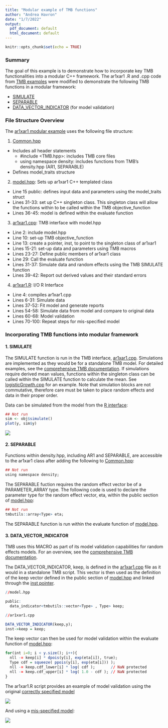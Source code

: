 ```yaml
---
title: "Modular example of TMB functions"
author: "Andrea Havron"
date: "1/7/2022"
output:
  pdf_document: default
  html_document: default
---
```


```r
knitr::opts_chunk$set(echo = TRUE)
```
### Summary

The goal of this example is to demonstrate how to incorporate key TMB functionalities into a modular C++ framework. The ar1xar1 .R and .cpp code from [TMB examples](https://github.com/kaskr/adcomp/tree/master/TMB/inst/examples) were modified to demonstrate the following TMB functions in a modular framework:

- [SIMULATE](https://kaskr.github.io/adcomp/group__macros.html#ga6c7c2eba6072ba55386fe72bc49604e2)
- [SEPARABLE](https://kaskr.github.io/adcomp/classdensity_1_1SEPARABLE__t.html)
- [DATA_VECTOR_INDICATOR](https://kaskr.github.io/adcomp/group__macros.html#ga572dab4f17d676ac36bc8e92f3c9a4c0) (for model validation)

### File Structure Overview

The [ar1xar1 modular example](https://github.com/Andrea-Havron-NOAA/FIMS-software/tree/master/src/Rcpp/ar1xar1) uses the following file structure:

1. [Common.hpp](https://github.com/Andrea-Havron-NOAA/FIMS-software/tree/master/src/Rcpp/ar1xar1/Common.hpp)
  - Includes all header statements
    - #include <TMB.hpp>: includes TMB core files
    - using namespace density: includes functions from TMB's density.hpp (AR1, SEPARABLE)

  - Defines model_traits structure

2. [model.hpp](https://github.com/Andrea-Havron-NOAA/FIMS-software/tree/master/src/Rcpp/ar1xar1/model.hpp): Sets up ar1xar1 C++ templated class 
  
  - Line 15 public: defines input data and parameters using the model_traits struct
  - Lines 31-33: set up C++ singleton class. This singleton class will allow the functions within to be called within the TMB objective_function
  - Lines 36-45: model is defined within the evaluate function
  
3. [ar1xar1.cpp](https://github.com/Andrea-Havron-NOAA/FIMS-software/tree/master/src/Rcpp/ar1xar1/ar1xar1.cpp): TMB interface with model.hpp
  
  - Line 2: include model.hpp
  - Line 10: set-up TMB objective_function
  - Line 13: create a pointer, inst, to point to the singleton class of ar1xar1 
  - Lines 15-21: set-up data and parameters using TMB macros
  - Lines 23-27: Define public members of ar1xar1 class
  - Line 29: Call the evaluate function
  - Lines 31-37: Simulate data and random effects using the TMB SIMULATE function
  - Lines 39-42: Report out derived values and their standard errors

4. [ar1xar1.R](https://github.com/Andrea-Havron-NOAA/FIMS-software/tree/master/src/Rcpp/ar1xar1/ar1xar1.R): I/O R Interface

  - Line 4: compiles ar1xar1.cpp
  - Lines 6-31: Simulate data
  - Lines 37-52: Fit model and generate reports
  - Lines 54-58: Simulate data from model and compare to original data
  - Lines 60-68: Model validation
  - Lines 70-100: Repeat steps for mis-specified model
  
### Incorporating TMB functions into modular framework

#### 1. SIMULATE
 The SIMULATE function is run in the TMB interface, [ar1xar1.cpp](https://github.com/Andrea-Havron-NOAA/FIMS-software/blob/334ccc9e1b6ee99e80260e7555a721b9d8e7cfe1/src/Rcpp/ar1xar1/ar1xar1.cpp#L31). Simulations are implemented as they would be for a standalone TMB model. For detailed examples, see the [comprehensive TMB documentation](https://kaskr.github.io/adcomp/_book/Simulation.html#simulation-blocks). If simulations require derived mean values, functions within the singleton class can be called within the SIMULATE function to calculate the mean. See [logisticGrowth.cpp](https://github.com/Andrea-Havron-NOAA/FIMS-software/blob/68b0c838d2e35012bd0fa85371072f7fdf6d2c93/src/Rcpp/logisticGrowth.cpp#L34) for an example. Note that simulation blocks are not commutative, therefore care must be taken to place random effects and data in their proper order.

Data can be simulated from the model from the [R interface](https://github.com/Andrea-Havron-NOAA/FIMS-software/blob/334ccc9e1b6ee99e80260e7555a721b9d8e7cfe1/src/Rcpp/ar1xar1/ar1xar1.R#L54):
```r
## Not run
sim <- obj$simulate()
plot(y, sim$y)
```
![](simy.png)

#### 2. SEPARABLE
Functions within density.hpp, including AR1 and SEPARABLE, are accessible to the ar1xar1 class after adding the following to [Common.hpp](https://github.com/Andrea-Havron-NOAA/FIMS-software/blob/334ccc9e1b6ee99e80260e7555a721b9d8e7cfe1/src/Rcpp/ar1xar1/Common.hpp#L10):

```r
## Not run
using namespace density;
```

The SEPARABLE fuction requires the random effect vector be of a PARAMETER_ARRAY type. The following code is used to declare the parameter type for the random effect vector, eta, within the public section of [model.hpp](https://github.com/Andrea-Havron-NOAA/FIMS-software/blob/334ccc9e1b6ee99e80260e7555a721b9d8e7cfe1/src/Rcpp/ar1xar1/model.hpp#L21):

```r
## Not run 
tmbutils::array<Type> eta;
```

The SEPARABLE function is run within the evaluate function of [model.hpp](https://github.com/Andrea-Havron-NOAA/FIMS-software/blob/334ccc9e1b6ee99e80260e7555a721b9d8e7cfe1/src/Rcpp/ar1xar1/model.hpp#L39).

#### 3. DATA_VECTOR_INDICATOR
TMB uses this MACRO as part of its model validation capabilities for random effects models. For an overview, see the [comprehensive TMB documentation](https://kaskr.github.io/adcomp/_book/Validation.html).

The DATA_VECTOR_INDICATOR, keep, is defined in the [ar1xar1.cpp](https://github.com/Andrea-Havron-NOAA/FIMS-software/blob/334ccc9e1b6ee99e80260e7555a721b9d8e7cfe1/src/Rcpp/ar1xar1/ar1xar1.cpp#L16) file as it would in a standalone TMB script. This vector is then used as the definition of the keep vector defined in the public section of [model.hpp](https://github.com/Andrea-Havron-NOAA/FIMS-software/blob/334ccc9e1b6ee99e80260e7555a721b9d8e7cfe1/src/Rcpp/ar1xar1/model.hpp#L18) and linked through the [inst pointer](https://github.com/Andrea-Havron-NOAA/FIMS-software/blob/334ccc9e1b6ee99e80260e7555a721b9d8e7cfe1/src/Rcpp/ar1xar1/ar1xar1.cpp#L24).

```r
//model.hpp

public:
  data_indicator<tmbutils::vector<Type> , Type> keep;
```

```r
//ar1xar1.cpp

DATA_VECTOR_INDICATOR(keep,y);
inst->keep = keep;
```

The keep vector can then be used for model validation within the evaluate function of [model.hpp](https://github.com/Andrea-Havron-NOAA/FIMS-software/blob/334ccc9e1b6ee99e80260e7555a721b9d8e7cfe1/src/Rcpp/ar1xar1/model.hpp#L41):

```r
for(int i=0; i < y.size(); i++){
  nll -= keep[i] * dpois(y[i], exp(eta[i]), true);
  Type cdf = squeeze( ppois(y[i], exp(eta[i])) );
  nll -= keep.cdf_lower[i] * log( cdf );       // NaN protected
  nll -= keep.cdf_upper[i] * log( 1.0 - cdf ); // NaN protected
}
```

The ar1xar1.R script provides an example of model validation using the original [correctly specified model](https://github.com/Andrea-Havron-NOAA/FIMS-software/blob/334ccc9e1b6ee99e80260e7555a721b9d8e7cfe1/src/Rcpp/ar1xar1/ar1xar1.R#L62)

![](correct.png)


And using a [mis-specified model](https://github.com/Andrea-Havron-NOAA/FIMS-software/blob/334ccc9e1b6ee99e80260e7555a721b9d8e7cfe1/src/Rcpp/ar1xar1/ar1xar1.R#L70):


![](misspecified.png)